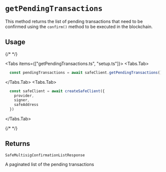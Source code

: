 
# `getPendingTransactions`

This method returns the list of pending transactions that need to be confirmed using the `confirm()` method to be executed in the blockchain.

## Usage

{/* <!-- vale off --> */}

<Tabs items={["getPendingTransactions.ts", "setup.ts"]}>
  <Tabs.Tab>
  ```typescript 
    const pendingTransactions = await safeClient.getPendingTransactions()
  ```
  </Tabs.Tab>
  <Tabs.Tab>
  ```typescript 
    const safeClient = await createSafeClient({
      provider,  
      signer,
      safeAddress
    })
  ```
  </Tabs.Tab>
</Tabs>

{/* <!-- vale on --> */}

## Returns

`SafeMultisigConfirmationListResponse`

A paginated list of the pending transactions
